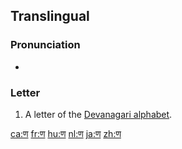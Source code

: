 {{Devanagari character info|hex=923|name=DEVANAGARI LETTER NNA|image=[[File:Deva-ण-order.gif|100px]]}}
{{also|प}}
==Translingual==

===Pronunciation===
* {{IPA|/ɳə/|lang=mul}} {{qualifier|may vary by language}}

===Letter===
{{mul-Deva|ṇa}}

# A letter of the [[Devanagari alphabet]].

[[ca:ण]]
[[fr:ण]]
[[hu:ण]]
[[nl:ण]]
[[ja:ण]]
[[zh:ण]]